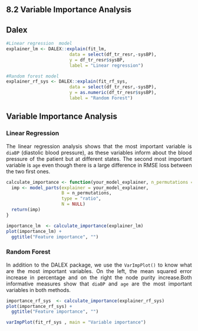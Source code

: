 
## **8.2 Variable Importance Analysis** 

## Dalex

```r

#Linear regression  model
explainer_lm <- DALEX::explain(fit_lm,
                        data = select(df_tr_resr,-sysBP),
                        y = df_tr_resr$sysBP, 
                        label = "Linear regression")

#Random forest model
explainer_rf_sys <- DALEX::explain(fit_rf_sys,
                        data = select(df_tr_resr,-sysBP),
                        y = as.numeric(df_tr_resr$sysBP),
                        label = "Random Forest")
```


## Variable Importance Analysis {.tabset}

### **Linear Regression**

:::{style="text-align: justify"}

The linear regression analysis shows that the most important variable is `diaBP` (diastolic blood pressure), as these variables inform about the blood pressure of the patient but at different states. The second most important variable is `age` even though there is a large difference in RMSE loss between the two first ones. 

:::

```r
calculate_importance <- function(your_model_explainer, n_permutations = 10) {
  imp <- model_parts(explainer = your_model_explainer,
                     B = n_permutations,
                     type = "ratio",
                     N = NULL)
  return(imp)
}
```




```r
importance_lm  <- calculate_importance(explainer_lm)
plot(importance_lm) +
  ggtitle("Feature importance", "")
```

### **Random Forest**

:::{style="text-align: justify"}

In addition to the DALEX package, we use the `VarImpPlot()` to know what are the most important variables. On the left, the mean squared error increase in percentage and on the right the node purity increase.Both informative measures show that `diaBP` and `age` are the most important variables in both methods. 

:::

```r
importance_rf_sys  <- calculate_importance(explainer_rf_sys)
plot(importance_rf_sys) +
  ggtitle("Feature importance", "")
```


```r
varImpPlot(fit_rf_sys , main = "Variable importance")
```
